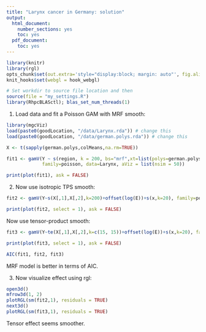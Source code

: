 ```yaml
---
title: "Larynx cancer in Germany: solution"
output:
  html_document:
    number_sections: yes
    toc: yes
  pdf_document:
    toc: yes
---
```


<!--
%\VignetteEngine{rmarkdown::render}
%\VignetteIndexEntry{qgam_vignette}
-->
  
```r
library(knitr)
library(rgl)
opts_chunk$set(out.extra='style="display:block; margin: auto"', fig.align="center", tidy=FALSE)
knit_hooks$set(webgl = hook_webgl)
```

```r
# Set workdir to source file location and then
source(file = "my_settings.R")
library(RhpcBLASctl); blas_set_num_threads(1)
```

1) Load data and fit a Poisson GAM with MRF smooth:
```r
library(mgcViz)
load(paste0(goodLocation, "/data/Larynx.rda")) # change this
load(paste0(goodLocation, "/data/german.polys.rda")) # change this

X <- t(sapply(german.polys,colMeans,na.rm=TRUE))

fit1 <- gamV(Y ~ s(region, k = 200, bs="mrf",xt=list(polys=german.polys)) + offset(log(E)) + s(x, k=20),
             family=poisson, data=Larynx, aViz = list(nsim = 50))

print(plot(fit1), ask = FALSE)
```

2) Now use isotropic TPS smooth:
```r
fit2 <- gamV(Y~s(X[,1],X[,2],k=200)+offset(log(E))+s(x,k=20), family=poisson, data=Larynx)

print(plot(fit2, select = 1), ask = FALSE)
```

Now use tensor-product smooth:
```r
fit3 <- gamV(Y~te(X[,1],X[,2],k=c(15, 15))+offset(log(E))+s(x,k=20), family=poisson, data=Larynx)

print(plot(fit3, select = 1), ask = FALSE)

AIC(fit1, fit2, fit3)
```
MRF model is better in terms of AIC.

3) Now visualize effect using rgl:
```r
open3d()
mfrow3d(1, 2)
plotRGL(sm(fit2,1), residuals = TRUE)
next3d()
plotRGL(sm(fit3,1), residuals = TRUE)
```
Tensor effect seems smoother.
